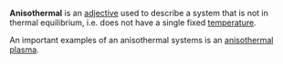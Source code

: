 '''Anisothermal''' is an [[adjective]] used to describe a system that is not in thermal equilibrium, i.e. does not have a single fixed [[temperature]]. 

An important examples of an anisothermal systems is an [[anisothermal plasma]].